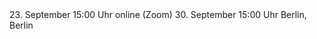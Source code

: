 <Columns cols={3}>
  <Card
    title="KI für Trainer*innen"
    href="https://luma.com/w6pmz0vg"
    arrow="true"
    cta="Jetzt registrieren"
    img="https://images.lumacdn.com/cdn-cgi/image/format=auto,fit=cover,dpr=2,anim=false,background=white,quality=75,width=180,height=180/gallery-images/2b/9d9ee6ac-3d35-4fce-ade7-3f0ee7216dac"
    horizontal
  >
    23. September 15:00 Uhr online (Zoom)
  </Card>
  <Card
    title="Workshop KI im Alltag"
    href="https://luma.com/grskqdfg"
    arrow="true"
    cta="Jetzt registrieren"
    img="https://images.lumacdn.com/cdn-cgi/image/format=auto,fit=cover,dpr=2,anim=false,background=white,quality=75,width=180,height=180/gallery-images/9q/b4220b16-8c45-40a8-bb89-5a63d11523b5"
    horizontal
  >
    30. September 15:00 Uhr Berlin, Berlin
  </Card>
</Columns>